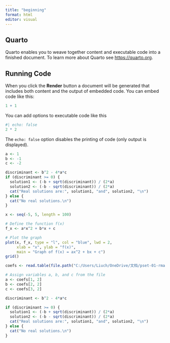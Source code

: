 ---
title: "beginning"
format: html
editor: visual
---

## Quarto

Quarto enables you to weave together content and executable code into a finished document. To learn more about Quarto see <https://quarto.org>.

## Running Code

When you click the **Render** button a document will be generated that includes both content and the output of embedded code. You can embed code like this:

```{r}
1 + 1
```

You can add options to executable code like this

```{r}
#| echo: false
2 * 2
```

The `echo: false` option disables the printing of code (only output is displayed).

```{r}
a <- 1
b <- -1
c <- -2

discriminant <- b^2 - 4*a*c
if (discriminant >= 0) {
  solution1 <- (-b + sqrt(discriminant)) / (2*a)
  solution2 <- (-b - sqrt(discriminant)) / (2*a)
  cat("Real solutions are:", solution1, "and", solution2, "\n")
} else {
  cat("No real solutions.\n")
}
```

```{r}
x <- seq(-5, 5, length = 100)

# Define the function f(x)
f_x <- a*x^2 + b*x + c

# Plot the graph
plot(x, f_x, type = "l", col = "blue", lwd = 2, 
     xlab = "x", ylab = "f(x)",
     main = "Graph of f(x) = ax^2 + bx + c")
grid()
```

```{r}
coefs <- read.table(file.path("C:/Users/Liuch/OneDrive/文档/pset-01-rmarkdown/code/data/coefs.txt"))

# Assign variables a, b, and c from the file
a <- coefs[1, 2]
b <- coefs[2, 2]
c <- coefs[3, 2]
```

```{r}
discriminant <- b^2 - 4*a*c

if (discriminant >= 0) {
  solution1 <- (-b + sqrt(discriminant)) / (2*a)
  solution2 <- (-b - sqrt(discriminant)) / (2*a)
  cat("Real solutions are:", solution1, "and", solution2, "\n")
} else {
  cat("No real solutions.\n")
}
```
